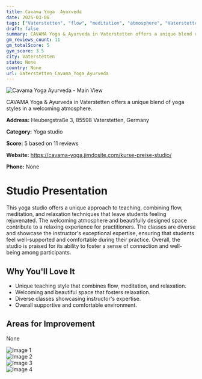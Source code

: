 ```yaml
---
title: Cavama Yoga  Ayurveda
date: 2025-03-08
tags: ["Vaterstetten", "flow", "meditation", "atmosphere", "Vaterstetten"]  
draft: false
summary: CAVAMA Yoga & Ayurveda in Vaterstetten offers a unique blend of yoga styles in a welcoming atmosphere.
gm_reviews_count: 11
gm_totalScore: 5
gym_score: 3.5
city: Vaterstetten
state: None
country: None
url: Vaterstetten_Cavama_Yoga_Ayurveda
---
```


<div className="aspect-[16/9] relative my-8">
  <img 
    src="https://lh5.googleusercontent.com/p/AF1QipOopAV5e7fhtizoECcbw7MvAhD8spL9BQrnBBpj=w1920-h1080-k-no"
    alt="Cavama Yoga  Ayurveda - Main View"
    className="object-cover absolute inset-0 w-full h-full rounded-lg"
  />
</div>

CAVAMA Yoga & Ayurveda in Vaterstetten offers a unique blend of yoga styles in a welcoming atmosphere.

**Address:** Heubergstraße 3, 85598 Vaterstetten, Germany

**Category:** Yoga studio

**Score:** 5 based on 11 reviews

**Website:** https://cavama-yoga.jimdosite.com/kurse-preise-studio/

**Phone:** None

# Studio Presentation

This yoga studio offers a unique approach to teaching, combining flow, meditation, and relaxation techniques that leave students feeling rejuvenated. The welcoming atmosphere and beautifully designed space contribute to a relaxing experience for practitioners. The classes are diverse and showcase the instructor's exceptional expertise, ensuring that students feel well-supported and comfortable during their practice. Overall, the studio is praised for its ability to foster a sense of connection and well-being among participants.



## Why You'll Love It

- Unique teaching style that combines flow, meditation, and relaxation.
- Welcoming and beautiful space that fosters relaxation.
- Diverse classes showcasing instructor's expertise.
- Overall supportive and comfortable environment.

## Areas for Improvement

None

<div className="grid grid-cols-1 xl:grid-cols-2 gap-4 my-8">
<div className="aspect-[4/3] relative"><img src="https://lh5.googleusercontent.com/p/AF1QipMc4iOXfacC1HV2roMjFaW7ZekYRdeu1_JZ_D0E=w1920-h1080-k-no" alt="Image 1" className="object-cover absolute inset-0 w-full h-full rounded-lg" /></div>
<div className="aspect-[4/3] relative"><img src="https://lh5.googleusercontent.com/p/AF1QipOhG0pCfdyiJcIkcvSnk-QGH71ju7H0d4ojjkox=w1920-h1080-k-no" alt="Image 2" className="object-cover absolute inset-0 w-full h-full rounded-lg" /></div>
<div className="aspect-[4/3] relative"><img src="https://lh5.googleusercontent.com/p/AF1QipNpq50sNV6YfJVhSD7HlfDdtjsJy5g8CL52zxBW=w1920-h1080-k-no" alt="Image 3" className="object-cover absolute inset-0 w-full h-full rounded-lg" /></div>
<div className="aspect-[4/3] relative"><img src="https://lh5.googleusercontent.com/p/AF1QipM-s_qPxUc2DMJhAcQzH7zAJKQq7Au9vBdEFYCr=w1920-h1080-k-no" alt="Image 4" className="object-cover absolute inset-0 w-full h-full rounded-lg" /></div>
</div>